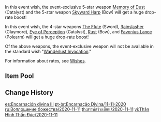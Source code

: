 {{Wish
|name              = Epitome Invocation 2020-11-11
|image             = Epitome Invocation 2020-11-11.png
|type              = Weapon Event
|duration          = event
|time_start        = 2020-11-11 10:00:00
|time_start_offset = GMT+8
|time_end          = 2020-12-01 15:59:59
|link              = https://www.hoyolab.com/article/78953
|preceding         = Epitome Invocation/2020-10-20
|succeeding        = Epitome Invocation/2020-12-01
|alongside         = Farewell of Snezhnaya/2020-11-11
}}
In this event wish, the event-exclusive 5-star weapon [[Memory of Dust]] (Catalyst) and the 5-star weapon [[Skyward Harp]] (Bow) will get a huge drop-rate boost!

In this event wish, the 4-star weapons [[The Flute]] (Sword), [[Rainslasher]] (Claymore), [[Eye of Perception]] (Catalyst), [[Rust]] (Bow), and [[Favonius Lance]] (Polearm) will get a huge drop-rate boost!

Of the above weapons, the event-exclusive weapon will not be available in the standard wish "[[Wanderlust Invocation]]."

For information about rates, see [[Wishes]].

==Item Pool==
{{Wish Pool
|^Memory of Dust
|^Skyward Harp
|^The Flute
|^Rainslasher
|^Eye of Perception
|^Rust
|^Favonius Lance
|Amos' Bow
|Aquila Favonia
|Lost Prayer to the Sacred Winds
|Primordial Jade Winged-Spear
|Skyward Atlas
|Skyward Blade
|Skyward Pride
|Skyward Spine
|Wolf's Gravestone
|Barbara
|Beidou
|Bennett
|Chongyun
|Fischl
|Ningguang
|Noelle
|Razor
|Sucrose
|Xiangling
|Xingqiu
|Dragon's Bane
|Favonius Codex
|Favonius Greatsword
|Favonius Sword
|Favonius Warbow
|Lion's Roar
|Sacrificial Bow
|Sacrificial Fragments
|Sacrificial Greatsword
|Sacrificial Sword
|The Bell
|The Stringless
|The Widsith
|Black Tassel
|Bloodtainted Greatsword
|Cool Steel
|Debate Club
|Emerald Orb
|Ferrous Shadow
|Harbinger of Dawn
|Magic Guide
|Raven Bow
|Sharpshooter's Oath
|Skyrider Sword
|Slingshot
|Thrilling Tales of Dragon Slayers
}}

==Change History==
{{Change History|1.1}}

[[es:Encarnación divina III]]
[[pt-br:Encarnação Divina/11-11-2020]]
[[ru:Воплощение божества/2020-11-11]]
[[th:สรรค์สร้างเซียน/2020-11-11]]
[[vi:Thân Hình Thần Đúc/2020-11-11]]